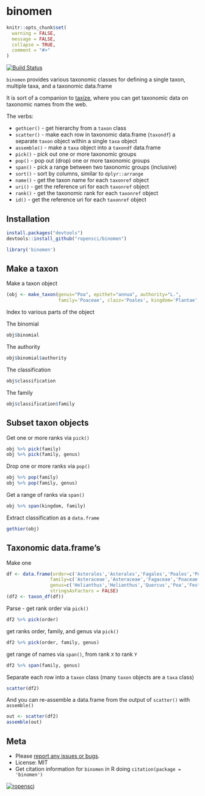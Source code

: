 binomen
=======

```r
knitr::opts_chunk$set(
  warning = FALSE,
  message = FALSE,
  collapse = TRUE,
  comment = "#>"
)
```

[![Build Status](https://api.travis-ci.org/ropensci/binomen.png)](https://travis-ci.org/ropensci/binomen)

`binomen` provides various taxonomic classes for defining a single taxon, multiple taxa, and a taxonomic data.frame

It is sort of a companion to [taxize](https://github.com/ropensci/taxize), where you can get taxonomic data on taxonomic names from the web.

The verbs:

* `gethier()` - get hierarchy from a `taxon` class
* `scatter()` - make each row in taxonomic data.frame (`taxondf`) a separate `taxon` object within a single `taxa` object
* `assemble()` - make a `taxa` object into a `taxondf` data.frame
* `pick()` - pick out one or more taxonomic groups
* `pop()` - pop out (drop) one or more taxonomic groups
* `span()` - pick a range between two taxonomic groups (inclusive)
* `sort()` - sort by columns, similar to `dplyr::arrange`
* `name()` - get the taxon name for each `taxonref` object
* `uri()` - get the reference uri for each `taxonref` object
* `rank()` - get the taxonomic rank for each `taxonref` object
* `id()` - get the reference uri for each `taxonref` object

## Installation

```r
install.packages("devtools")
devtools::install_github("ropensci/binomen")
```

```r
library('binomen')
```

## Make a taxon

Make a taxon object

```r
(obj <- make_taxon(genus="Poa", epithet="annua", authority="L.",
                   family='Poaceae', clazz='Poales', kingdom='Plantae', variety='annua'))
```

Index to various parts of the object

The binomial

```r
obj$binomial
```

The authority

```r
obj$binomial$authority
```

The classification

```r
obj$classification
```

The family

```r
obj$classification$family
```

## Subset taxon objects

Get one or more ranks via `pick()`

```r
obj %>% pick(family)
obj %>% pick(family, genus)
```

Drop one or more ranks via `pop()`

```r
obj %>% pop(family)
obj %>% pop(family, genus)
```

Get a range of ranks via `span()`

```r
obj %>% span(kingdom, family)
```

Extract classification as a `data.frame`

```r
gethier(obj)
```

## Taxonomic data.frame's

Make one

```r
df <- data.frame(order=c('Asterales','Asterales','Fagales','Poales','Poales','Poales'),
                family=c('Asteraceae','Asteraceae','Fagaceae','Poaceae','Poaceae','Poaceae'),
                genus=c('Helianthus','Helianthus','Quercus','Poa','Festuca','Holodiscus'),
                stringsAsFactors = FALSE)
(df2 <- taxon_df(df))
```

Parse - get rank order via `pick()`

```r
df2 %>% pick(order)
```

get ranks order, family, and genus via `pick()`

```r
df2 %>% pick(order, family, genus)
```

get range of names via `span()`, from rank `X` to rank `Y`

```r
df2 %>% span(family, genus)
```

Separate each row into a `taxon` class (many `taxon` objects are a `taxa` class)

```r
scatter(df2)
```

And you can re-assemble a data.frame from the output of `scatter()` with `assemble()`

```r
out <- scatter(df2)
assemble(out)
```

## Meta

* Please [report any issues or bugs](https://github.com/ropensci/binomen/issues).
* License: MIT
* Get citation information for `binomen` in R doing `citation(package = 'binomen')`

[![ropensci](http://ropensci.org/public_images/github_footer.png)](http://ropensci.org)
